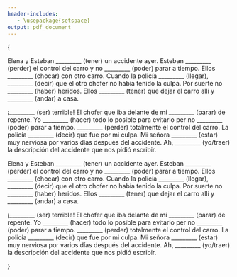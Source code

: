 ```yaml
---
header-includes:
   - \usepackage{setspace}
output: pdf_document
---
```


\large{

\textbf{Cambia los verbos entre paréntesis al pertérito.}

\doublespacing

Elena y Esteban \_\_\_\_\_\_\_\_\_ (tener) un accidente ayer. Esteban \_\_\_\_\_\_\_\_\_ (perder) el control del carro y no \_\_\_\_\_\_\_\_\_ (poder) parar a tiempo. Ellos \_\_\_\_\_\_\_\_\_ (chocar) con otro carro. Cuando la policía \_\_\_\_\_\_\_\_\_ (llegar), \_\_\_\_\_\_\_\_\_ (decir) que el otro chofer no había tenido la culpa. Por suerte no \_\_\_\_\_\_\_\_\_ (haber) heridos. Ellos \_\_\_\_\_\_\_\_\_ (tener) que dejar el carro allí y \_\_\_\_\_\_\_\_\_ (andar) a casa. 

\vspace{.2in}

¡\_\_\_\_\_\_\_\_\_ (ser) terrible! El chofer que iba delante de mí \_\_\_\_\_\_\_\_\_ (parar) de repente. Yo \_\_\_\_\_\_\_\_\_ (hacer) todo lo posible para evitarlo per no \_\_\_\_\_\_\_\_\_ (poder) parar a tiempo. \_\_\_\_\_\_\_\_\_ (perder) totalmente el control del carro. La policía \_\_\_\_\_\_\_\_\_ (decir) que fue por mi culpa. Mi señora \_\_\_\_\_\_\_\_\_ (estar) muy nerviosa por varios días después del accidente. Ah, \_\_\_\_\_\_\_\_\_ (yo/traer) la descripción del accidente que nos pidió escribir. 

\vspace{.2in}

\textbf{Cambia los verbos entre paréntesis al pertérito.}

Elena y Esteban \_\_\_\_\_\_\_\_\_ (tener) un accidente ayer. Esteban \_\_\_\_\_\_\_\_\_ (perder) el control del carro y no \_\_\_\_\_\_\_\_\_ (poder) parar a tiempo. Ellos \_\_\_\_\_\_\_\_\_ (chocar) con otro carro. Cuando la policía \_\_\_\_\_\_\_\_\_ (llegar), \_\_\_\_\_\_\_\_\_ (decir) que el otro chofer no había tenido la culpa. Por suerte no \_\_\_\_\_\_\_\_\_ (haber) heridos. Ellos \_\_\_\_\_\_\_\_\_ (tener) que dejar el carro allí y \_\_\_\_\_\_\_\_\_ (andar) a casa. 

\vspace{.2in}

¡\_\_\_\_\_\_\_\_\_ (ser) terrible! El chofer que iba delante de mí \_\_\_\_\_\_\_\_\_ (parar) de repente. Yo \_\_\_\_\_\_\_\_\_ (hacer) todo lo posible para evitarlo per no \_\_\_\_\_\_\_\_\_ (poder) parar a tiempo. \_\_\_\_\_\_\_\_\_ (perder) totalmente el control del carro. La policía \_\_\_\_\_\_\_\_\_ (decir) que fue por mi culpa. Mi señora \_\_\_\_\_\_\_\_\_ (estar) muy nerviosa por varios días después del accidente. Ah, \_\_\_\_\_\_\_\_\_ (yo/traer) la descripción del accidente que nos pidió escribir. 


}